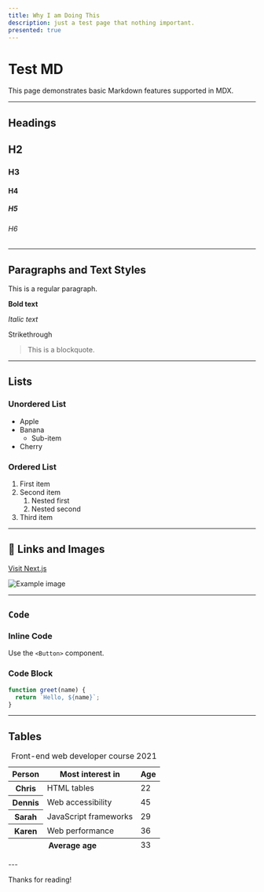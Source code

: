 ```yaml
---
title: Why I am Doing This
description: just a test page that nothing important.
presented: true
---
```


# Test MD

This page demonstrates basic Markdown features supported in MDX.

---

## Headings

## H2

### H3

#### H4

##### H5

###### H6

---

## Paragraphs and Text Styles

This is a regular paragraph.

**Bold text**

_Italic text_

<p className="line-through">Strikethrough</p>

> This is a blockquote.

---

## Lists

### Unordered List

- Apple
- Banana
  - Sub-item
- Cherry

### Ordered List

1. First item
2. Second item
   1. Nested first
   2. Nested second
3. Third item

---

## 📎 Links and Images

[Visit Next.js](https://nextjs.org)

![Example image](https://via.placeholder.com/150)

---

## `Code`

### Inline Code

Use the `<Button>` component.

### Code Block

```js
function greet(name) {
  return `Hello, ${name}`;
}
```

---

## Tables

<table>
  <caption>Front-end web developer course 2021</caption>
  <thead>
    <tr>
      <th scope="col">Person</th>
      <th scope="col">Most interest in</th>
      <th scope="col">Age</th>
    </tr>
  </thead>
  <tbody>
    <tr>
      <th scope="row">Chris</th>
      <td>HTML tables</td>
      <td>22</td>
    </tr>
    <tr>
      <th scope="row">Dennis</th>
      <td>Web accessibility</td>
      <td>45</td>
    </tr>
    <tr>
      <th scope="row">Sarah</th>
      <td>JavaScript frameworks</td>
      <td>29</td>
    </tr>
    <tr>
      <th scope="row">Karen</th>
      <td>Web performance</td>
      <td>36</td>
    </tr>
  </tbody>
  <tfoot>
    <tr>
      <th scope="row" colSpan="2">
        Average age
      </th>
      <td>33</td>
    </tr>
  </tfoot>
</table>
---

Thanks for reading!
